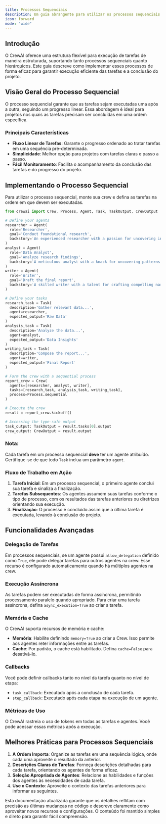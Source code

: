 ```yaml
---
title: Processos Sequenciais
description: Um guia abrangente para utilizar os processos sequenciais na execução de tarefas em projetos CrewAI.
icon: forward
mode: "wide"
---
```


## Introdução

O CrewAI oferece uma estrutura flexível para execução de tarefas de maneira estruturada, suportando tanto processos sequenciais quanto hierárquicos.
Este guia descreve como implementar esses processos de forma eficaz para garantir execução eficiente das tarefas e a conclusão do projeto.

## Visão Geral do Processo Sequencial

O processo sequencial garante que as tarefas sejam executadas uma após a outra, seguindo um progresso linear.
Essa abordagem é ideal para projetos nos quais as tarefas precisam ser concluídas em uma ordem específica.

### Principais Características

- **Fluxo Linear de Tarefas**: Garante o progresso ordenado ao tratar tarefas em uma sequência pré-determinada.
- **Simplicidade**: Melhor opção para projetos com tarefas claras e passo a passo.
- **Fácil Monitoramento**: Facilita o acompanhamento da conclusão das tarefas e do progresso do projeto.

## Implementando o Processo Sequencial

Para utilizar o processo sequencial, monte sua crew e defina as tarefas na ordem em que devem ser executadas.

```python Code
from crewai import Crew, Process, Agent, Task, TaskOutput, CrewOutput

# Define your agents
researcher = Agent(
  role='Researcher',
  goal='Conduct foundational research',
  backstory='An experienced researcher with a passion for uncovering insights'
)
analyst = Agent(
  role='Data Analyst',
  goal='Analyze research findings',
  backstory='A meticulous analyst with a knack for uncovering patterns'
)
writer = Agent(
  role='Writer',
  goal='Draft the final report',
  backstory='A skilled writer with a talent for crafting compelling narratives'
)

# Define your tasks
research_task = Task(
  description='Gather relevant data...', 
  agent=researcher, 
  expected_output='Raw Data'
)
analysis_task = Task(
  description='Analyze the data...', 
  agent=analyst, 
  expected_output='Data Insights'
)
writing_task = Task(
  description='Compose the report...', 
  agent=writer, 
  expected_output='Final Report'
)

# Form the crew with a sequential process
report_crew = Crew(
  agents=[researcher, analyst, writer],
  tasks=[research_task, analysis_task, writing_task],
  process=Process.sequential
)

# Execute the crew
result = report_crew.kickoff()

# Accessing the type-safe output
task_output: TaskOutput = result.tasks[0].output
crew_output: CrewOutput = result.output
```

### Nota:

Cada tarefa em um processo sequencial **deve** ter um agente atribuído. Certifique-se de que todo `Task` inclua um parâmetro `agent`.

### Fluxo de Trabalho em Ação

1. **Tarefa Inicial**: Em um processo sequencial, o primeiro agente conclui sua tarefa e sinaliza a finalização.
2. **Tarefas Subsequentes**: Os agentes assumem suas tarefas conforme o tipo de processo, com os resultados das tarefas anteriores ou diretrizes orientando sua execução.
3. **Finalização**: O processo é concluído assim que a última tarefa é executada, levando à conclusão do projeto.

## Funcionalidades Avançadas

### Delegação de Tarefas

Em processos sequenciais, se um agente possui `allow_delegation` definido como `True`, ele pode delegar tarefas para outros agentes na crew.
Esse recurso é configurado automaticamente quando há múltiplos agentes na crew.

### Execução Assíncrona

As tarefas podem ser executadas de forma assíncrona, permitindo processamento paralelo quando apropriado.
Para criar uma tarefa assíncrona, defina `async_execution=True` ao criar a tarefa.

### Memória e Cache

O CrewAI suporta recursos de memória e cache:

- **Memória**: Habilite definindo `memory=True` ao criar a Crew. Isso permite aos agentes reter informações entre as tarefas.
- **Cache**: Por padrão, o cache está habilitado. Defina `cache=False` para desativá-lo.

### Callbacks

Você pode definir callbacks tanto no nível da tarefa quanto no nível de etapa:

- `task_callback`: Executado após a conclusão de cada tarefa.
- `step_callback`: Executado após cada etapa na execução de um agente.

### Métricas de Uso

O CrewAI rastreia o uso de tokens em todas as tarefas e agentes. Você pode acessar essas métricas após a execução.

## Melhores Práticas para Processos Sequenciais

1. **A Ordem Importa**: Organize as tarefas em uma sequência lógica, onde cada uma aproveite o resultado da anterior.
2. **Descrições Claras de Tarefas**: Forneça descrições detalhadas para cada tarefa, orientando os agentes de forma eficaz.
3. **Seleção Apropriada de Agentes**: Relacione as habilidades e funções dos agentes às necessidades de cada tarefa.
4. **Use o Contexto**: Aproveite o contexto das tarefas anteriores para informar as seguintes.

Esta documentação atualizada garante que os detalhes reflitam com precisão as últimas mudanças no código e descreve claramente como aproveitar novos recursos e configurações.
O conteúdo foi mantido simples e direto para garantir fácil compreensão.